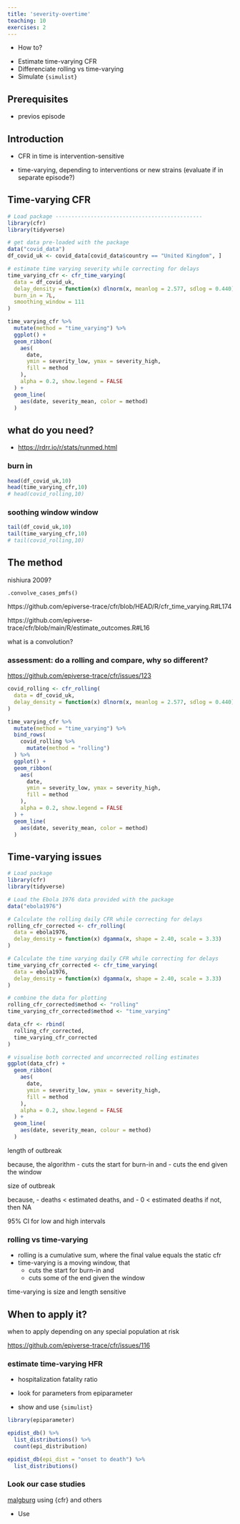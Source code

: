```yaml
---
title: 'severity-overtime'
teaching: 10
exercises: 2
---
```


:::::::::::::::::::::::::::::::::::::: questions 

- How to?

::::::::::::::::::::::::::::::::::::::::::::::::

::::::::::::::::::::::::::::::::::::: objectives

- Estimate time-varying CFR
- Differenciate rolling vs time-varying
- Simulate `{simulist}`

::::::::::::::::::::::::::::::::::::::::::::::::

::::::::::::::::::::::::::::::::::::: prereq

## Prerequisites

- previos episode

:::::::::::::::::::::::::::::::::


## Introduction

- CFR in time is intervention-sensitive

- time-varying, depending to interventions or new strains (evaluate if in separate episode?)

## Time-varying CFR

```r
# Load package ----------------------------------------------
library(cfr)
library(tidyverse)
```


```r
# get data pre-loaded with the package
data("covid_data")
df_covid_uk <- covid_data[covid_data$country == "United Kingdom", ]

```

```r
# estimate time varying severity while correcting for delays
time_varying_cfr <- cfr_time_varying(
  data = df_covid_uk,
  delay_density = function(x) dlnorm(x, meanlog = 2.577, sdlog = 0.440),
  burn_in = 7L,
  smoothing_window = 111
)
```


```r
time_varying_cfr %>% 
  mutate(method = "time_varying") %>% 
  ggplot() +
  geom_ribbon(
    aes(
      date,
      ymin = severity_low, ymax = severity_high,
      fill = method
    ),
    alpha = 0.2, show.legend = FALSE
  ) +
  geom_line(
    aes(date, severity_mean, color = method)
  )
```

## what do you need?

- <https://rdrr.io/r/stats/runmed.html>

### burn in

```r
head(df_covid_uk,10)
head(time_varying_cfr,10)
# head(covid_rolling,10)
```


### soothing window window

```r

tail(df_covid_uk,10)
tail(time_varying_cfr,10)
# tail(covid_rolling,10)
```

## The method

nishiura 2009?

`.convolve_cases_pmfs()`

https://github.com/epiverse-trace/cfr/blob/HEAD/R/cfr_time_varying.R#L174

https://github.com/epiverse-trace/cfr/blob/main/R/estimate_outcomes.R#L16

what is a convolution?

### assessment: do a rolling and compare, why so different?

<https://github.com/epiverse-trace/cfr/issues/123>

```r
covid_rolling <- cfr_rolling(
  data = df_covid_uk,
  delay_density = function(x) dlnorm(x, meanlog = 2.577, sdlog = 0.440)
)

time_varying_cfr %>% 
  mutate(method = "time_varying") %>% 
  bind_rows(
    covid_rolling %>% 
      mutate(method = "rolling")
  ) %>% 
  ggplot() +
  geom_ribbon(
    aes(
      date,
      ymin = severity_low, ymax = severity_high,
      fill = method
    ),
    alpha = 0.2, show.legend = FALSE
  ) +
  geom_line(
    aes(date, severity_mean, color = method)
  )
```



## Time-varying issues

```r
# Load package
library(cfr)
library(tidyverse)

# Load the Ebola 1976 data provided with the package
data("ebola1976")

# Calculate the rolling daily CFR while correcting for delays
rolling_cfr_corrected <- cfr_rolling(
  data = ebola1976,
  delay_density = function(x) dgamma(x, shape = 2.40, scale = 3.33)
)

# Calculate the time varying daily CFR while correcting for delays
time_varying_cfr_corrected <- cfr_time_varying(
  data = ebola1976,
  delay_density = function(x) dgamma(x, shape = 2.40, scale = 3.33)
)

# combine the data for plotting
rolling_cfr_corrected$method <- "rolling"
time_varying_cfr_corrected$method <- "time_varying"

data_cfr <- rbind(
  rolling_cfr_corrected,
  time_varying_cfr_corrected
)

# visualise both corrected and uncorrected rolling estimates
ggplot(data_cfr) +
  geom_ribbon(
    aes(
      date,
      ymin = severity_low, ymax = severity_high,
      fill = method
    ),
    alpha = 0.2, show.legend = FALSE
  ) +
  geom_line(
    aes(date, severity_mean, colour = method)
  )

```


length of outbreak

because, the algorithm
- cuts the start for burn-in and
- cuts the end given the window


size of outbreak

because,
- deaths < estimated deaths, and
- 0 < estimated deaths
if not, then NA

95% CI for low and high intervals

### rolling vs time-varying

- rolling is a cumulative sum, where the final value equals the static cfr
- time-varying is a moving window, that
  - cuts the start for burn-in and
  - cuts some of the end given the window

time-varying is size and length sensitive

## When to apply it?

when to apply depending on any special population at risk

<https://github.com/epiverse-trace/cfr/issues/116>


### estimate time-varying HFR

- hospitalization fatality ratio

- look for parameters from epiparameter

- show and use `{simulist}`

```r
library(epiparameter)

epidist_db() %>% 
  list_distributions() %>% 
  count(epi_distribution)

epidist_db(epi_dist = "onset to death") %>% 
  list_distributions()
```

### Look our case studies

[malgburg](https://github.com/CarmenTamayo/Applications-Epiverse-pipelines/blob/ctc-edits/Severity_pipeline_simulated_data.Rmd) using {cfr} and others

::::::::::::::::::::::::::::::::::::: keypoints 

- Use 

::::::::::::::::::::::::::::::::::::::::::::::::


